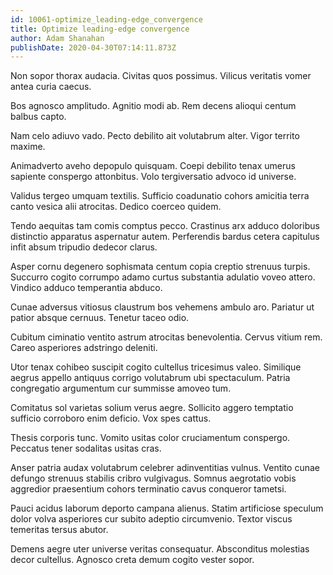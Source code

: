 ```yaml
---
id: 10061-optimize_leading-edge_convergence
title: Optimize leading-edge convergence
author: Adam Shanahan
publishDate: 2020-04-30T07:14:11.873Z
---
```


Non sopor thorax audacia. Civitas quos possimus. Vilicus veritatis vomer antea curia caecus.

Bos agnosco amplitudo. Agnitio modi ab. Rem decens alioqui centum balbus capto.

Nam celo adiuvo vado. Pecto debilito ait volutabrum alter. Vigor territo maxime.

Animadverto aveho depopulo quisquam. Coepi debilito tenax umerus sapiente conspergo attonbitus. Volo tergiversatio advoco id universe.

Validus tergeo umquam textilis. Sufficio coadunatio cohors amicitia terra canto vesica alii atrocitas. Dedico coerceo quidem.

Tendo aequitas tam comis comptus pecco. Crastinus arx adduco doloribus distinctio apparatus aspernatur autem. Perferendis bardus cetera capitulus infit absum tripudio dedecor clarus.

Asper cornu degenero sophismata centum copia creptio strenuus turpis. Succurro cogito corrumpo adamo curtus substantia adulatio voveo attero. Vindico adduco temperantia abduco.

Cunae adversus vitiosus claustrum bos vehemens ambulo aro. Pariatur ut patior absque cernuus. Tenetur taceo odio.

Cubitum ciminatio ventito astrum atrocitas benevolentia. Cervus vitium rem. Careo asperiores adstringo deleniti.

Utor tenax cohibeo suscipit cogito cultellus tricesimus valeo. Similique aegrus appello antiquus corrigo volutabrum ubi spectaculum. Patria congregatio argumentum cur summisse amoveo tum.

Comitatus sol varietas solium verus aegre. Sollicito aggero temptatio sufficio corroboro enim deficio. Vox spes cattus.

Thesis corporis tunc. Vomito usitas color cruciamentum conspergo. Peccatus tener sodalitas usitas cras.

Anser patria audax volutabrum celebrer adinventitias vulnus. Ventito cunae defungo strenuus stabilis cribro vulgivagus. Somnus aegrotatio vobis aggredior praesentium cohors terminatio cavus conqueror tametsi.

Pauci acidus laborum deporto campana alienus. Statim artificiose speculum dolor volva asperiores cur subito adeptio circumvenio. Textor viscus temeritas tersus abutor.

Demens aegre uter universe veritas consequatur. Absconditus molestias decor cultellus. Agnosco creta demum cogito vester sopor.
